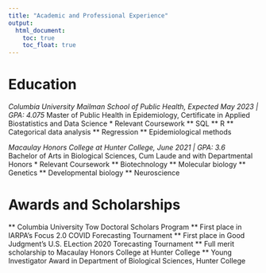 ```yaml
---
title: "Academic and Professional Experience"
output: 
  html_document:
    toc: true
    toc_float: true
--- 
```


# Education
*Columbia University Mailman School of Public Health, Expected May 2023 | GPA: 4.075*
Master of Public Health in Epidemiology, Certificate in Applied Biostatistics and Data Science 
* Relevant Coursework
** SQL
** R 
** Categorical data analysis
** Regression
** Epidemiological methods

*Macaulay Honors College at Hunter College, June 2021 | GPA: 3.6*		 
Bachelor of Arts in Biological Sciences, Cum Laude and with Departmental Honors 
* Relevant Coursework
** Biotechnology
** Molecular biology
** Genetics
** Developmental biology
** Neuroscience

# Awards and Scholarships
** Columbia University Tow Doctoral Scholars Program 
** First place in IARPA's Focus 2.0 COVID Forecasting Tournament
** First place in Good Judgment's U.S. ELection 2020 Torecasting Tournament
** Full merit scholarship to Macaulay Honors College at Hunter College
** Young Investigator Award in Department of Biological Sciences, Hunter College



